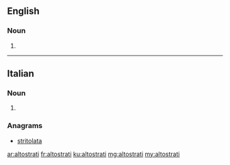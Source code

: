 ==English==

===Noun===
{{head|en|plural}}

# {{plural of|altostratus|lang=en}}

----

==Italian==

===Noun===
{{head|it|plural}} {{m}}

# {{plural of|altostrato|lang=it}}

===Anagrams===
* [[stritolata#Italian|stritolata]]

[[ar:altostrati]]
[[fr:altostrati]]
[[ku:altostrati]]
[[mg:altostrati]]
[[my:altostrati]]